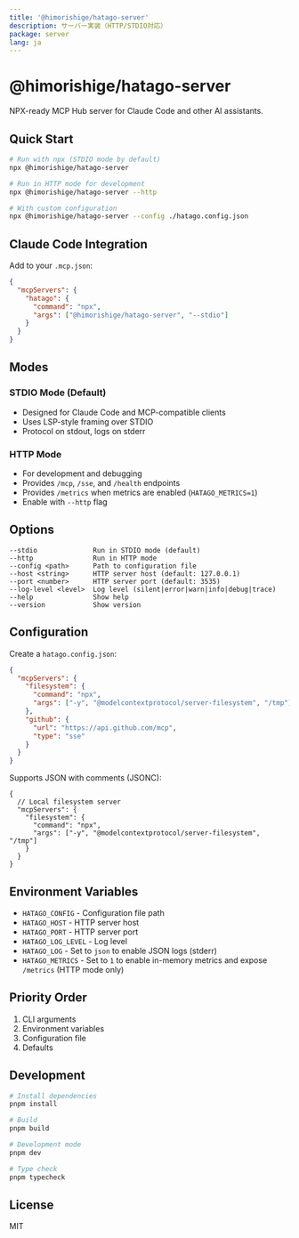 ```yaml
---
title: '@himorishige/hatago-server'
description: サーバー実装（HTTP/STDIO対応）
package: server
lang: ja
---
```


# @himorishige/hatago-server

NPX-ready MCP Hub server for Claude Code and other AI assistants.

## Quick Start

```bash
# Run with npx (STDIO mode by default)
npx @himorishige/hatago-server

# Run in HTTP mode for development
npx @himorishige/hatago-server --http

# With custom configuration
npx @himorishige/hatago-server --config ./hatago.config.json
```

## Claude Code Integration

Add to your `.mcp.json`:

```json
{
  "mcpServers": {
    "hatago": {
      "command": "npx",
      "args": ["@himorishige/hatago-server", "--stdio"]
    }
  }
}
```

## Modes

### STDIO Mode (Default)

- Designed for Claude Code and MCP-compatible clients
- Uses LSP-style framing over STDIO
- Protocol on stdout, logs on stderr

### HTTP Mode

- For development and debugging
- Provides `/mcp`, `/sse`, and `/health` endpoints
- Provides `/metrics` when metrics are enabled (`HATAGO_METRICS=1`)
- Enable with `--http` flag

## Options

```
--stdio              Run in STDIO mode (default)
--http               Run in HTTP mode
--config <path>      Path to configuration file
--host <string>      HTTP server host (default: 127.0.0.1)
--port <number>      HTTP server port (default: 3535)
--log-level <level>  Log level (silent|error|warn|info|debug|trace)
--help               Show help
--version            Show version
```

## Configuration

Create a `hatago.config.json`:

```json
{
  "mcpServers": {
    "filesystem": {
      "command": "npx",
      "args": ["-y", "@modelcontextprotocol/server-filesystem", "/tmp"]
    },
    "github": {
      "url": "https://api.github.com/mcp",
      "type": "sse"
    }
  }
}
```

Supports JSON with comments (JSONC):

```jsonc
{
  // Local filesystem server
  "mcpServers": {
    "filesystem": {
      "command": "npx",
      "args": ["-y", "@modelcontextprotocol/server-filesystem", "/tmp"]
    }
  }
}
```

## Environment Variables

- `HATAGO_CONFIG` - Configuration file path
- `HATAGO_HOST` - HTTP server host
- `HATAGO_PORT` - HTTP server port
- `HATAGO_LOG_LEVEL` - Log level
- `HATAGO_LOG` - Set to `json` to enable JSON logs (stderr)
- `HATAGO_METRICS` - Set to `1` to enable in-memory metrics and expose `/metrics` (HTTP mode only)

## Priority Order

1. CLI arguments
2. Environment variables
3. Configuration file
4. Defaults

## Development

```bash
# Install dependencies
pnpm install

# Build
pnpm build

# Development mode
pnpm dev

# Type check
pnpm typecheck
```

## License

MIT
